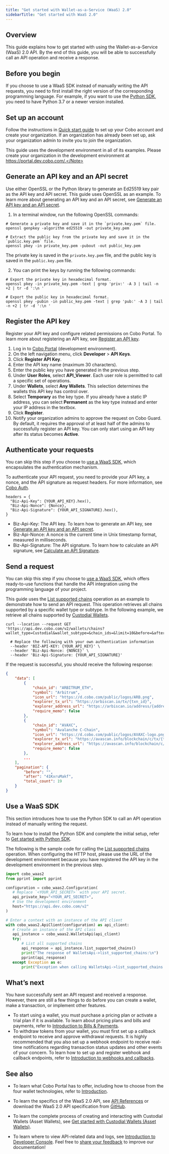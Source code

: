 ```yaml
---
title: "Get started with Wallet-as-a-Service (WaaS) 2.0"
sidebarTitle: "Get started with WaaS 2.0"
---
```


## Overview

This guide explains how to get started with using the Wallet-as-a-Service (WaaS) 2.0 API. By the end of this guide, you will be able to successfully call an API operation and receive a response.

## Before you begin

If you choose to use a WaaS SDK instead of manually writing the API requests, you need to first install the right version of the corresponding programming language. For example, if you want to use the [Python SDK](/v2/developer-tools/quickstart-python), you need to have Python 3.7 or a newer version installed.

## Set up an account

Follow the instructions in [Quick start guide](https://manuals.cobo.com/en/portal/quick-start-guide) to set up your Cobo account and create your organization. If an organization has already been set up, ask your organization admin to invite you to join the organization.

<Note>This guide uses the development environment in all of its examples. Please create your organization in the development environment at https://portal.dev.cobo.com/.</Note>

## Generate an API key and an API secret

Use either OpenSSL or the Python library to generate an Ed25519 key pair as the API key and API secret. This guide uses OpenSSL as an example. To learn more about generating an API key and an API secret, see [Generate an API key and an API secret](/v2/guides/overview/cobo-auth#generate-an-api-key-and-an-api-secret).

1. In a terminal window, run the following OpenSSL commands:

```shell
# Generate a private key and save it in the `private.key.pem` file.
openssl genpkey -algorithm ed25519 -out private_key.pem

# Extract the public key from the private key and save it in the `public.key.pem` file.
openssl pkey -in private_key.pem -pubout -out public_key.pem
```


The private key is saved in the `private.key.pem` file, and the public key is saved in the `public.key.pem` file. 



2. You can print the keys by running the following commands:

```
# Export the private key in hexadecimal format.
openssl pkey -in private_key.pem -text | grep 'priv:' -A 3 | tail -n +2 | tr -d ':\n '

# Export the public key in hexadecimal format.
openssl pkey -pubin -in public_key.pem -text | grep 'pub:' -A 3 | tail -n +2 | tr -d ':\n '
```

## Register the API key

Register your API key and configure related permissions on Cobo Portal. To learn more about registering an API key, see [Register an API key](https://manuals.cobo.com/en/portal/developer-console/create-api-key).

1. Log in to [Cobo Portal](https://portal.dev.cobo.com/login) (development environment).
2. On the left navigation menu, click **Developer** > **API Keys**.
3. Click **Register API Key**.
4. Enter the API key name (maximum 30 characters).
5. Enter the public key you have generated in the previous step.
6. Under **User Roles**, select **API_Viewer**. Each user role is permitted to call a specific set of operations.
7. Under **Wallets**, select **Any Wallets**. This selection determines the wallets this API key has control over.
8. Select **Temporary** as the key type. <Note>If you already have a static IP address, you can select **Permanent** as the key type instead and enter your IP address in the textbox.</Note>
9. Click **Register**.
10. Notify your organization admins to approve the request on Cobo Guard. By default, it requires the approval of at least half of the admins to successfully register an API key. You can only start using an API key after its status becomes **Active**.

## Authenticate your requests

<Note>You can skip this step if you choose to [use a WaaS SDK](/v2/developer-tools/quickstart-python), which encapsulates the authentication mechanism.</Note>

To authenticate your API request, you need to provide your API key, a nonce, and the API signature as request headers. For more information, see [Cobo Auth](/v2/guides/overview/cobo-auth).

```
headers = {
  "Biz-Api-Key": {YOUR_API_KEY}.hex(),
  "Biz-Api-Nonce": {Nonce},
  "Biz-Api-Signature": {YOUR_API_SIGNATURE}.hex(),
}
```

- Biz-Api-Key: The API key. To learn how to generate an API key, see [Generate an API key and an API secret](/v2/guides/overview/cobo-auth#generate-an-api-key-and-an-api-secret).
- Biz-Api-Nonce: A nonce is the current time in Unix timestamp format, measured in milliseconds. 
- Biz-Api-Signature: The API signature. To learn how to calculate an API signature, see [Calculate an API Signature](/v2/guides/overview/cobo-auth#calculate-the-api-signature).

## Send a request

<Note>You can skip this step if you choose to [use a WaaS SDK](/v2/developer-tools/quickstart-python), which offers ready-to-use functions that handle the API integration using the programming language of your project.</Note>

This guide uses the [List supported chains](/v2/api-references/wallets/list-supported-chains) operation as an example to demonstrate how to send an API request. This operation retrieves all chains supported by a specific wallet type or subtype. In the following example, we retrieve all chains supported by [Custodial Wallets](https://manuals.cobo.com/en/portal/custodial-wallets/introduction).

```CURL
curl --location --request GET 'https://api.dev.cobo.com/v2/wallets/chains?wallet_type=Custodial&wallet_subtype=&chain_ids=&limit=10&before=&after='
  
  # Replace the following with your own authentication information
  --header 'BIZ-API-KEY: {YOUR_API_KEY}' \
  --header 'Biz-Api-Nonce: {NONCE}' \
  --header 'Biz-Api-Signature: {YOUR_API_SIGNATURE}'
```

If the request is successful, you should receive the following response:

```JSON
{
    "data": [
        {
            "chain_id": "ARBITRUM_ETH",
            "symbol": "Arbitrum",
            "icon_url": "https://d.cobo.com/public/logos/ARB.png",
            "explorer_tx_url": "https://arbiscan.io/tx/{txn_id}",
            "explorer_address_url": "https://arbiscan.io/address/{address}",
            "require_memo": false
        },
        {
            "chain_id": "AVAXC",
            "symbol": "Avalanche C-Chain",
            "icon_url": "https://d.cobo.com/public/logos/AVAXC-logo.png",
            "explorer_tx_url": "https://avascan.info/blockchain/c/tx/{txn_id}",
            "explorer_address_url": "https://avascan.info/blockchain/c/address/{address}",
            "require_memo": false
        },
        ...
    ],
    "pagination": {
        "before": "",
        "after": "41KxruMakf",
        "total_count": 19
    }
}
```

## Use a WaaS SDK

This section introduces how to use the Python SDK to call an API operation instead of manually writing the request. 

To learn how to install the Python SDK and complete the initial setup, refer to [Get started with Python SDK](/v2/developer-tools/quickstart-python).

The following is the sample code for calling the [List supported chains](/v2/api-references/wallets/list-supported-chains) operation. When configuring the HTTP host, please use the URL of the development environment because you have registered the API key in the development environment in the previous step.

```python
import cobo_waas2
from pprint import pprint

configuration = cobo_waas2.Configuration(
   # Replace `<YOUR_API_SECRET>` with your API secret.
   api_private_key="<YOUR_API_SECRET>",
   # Use the development environment 
   host="https://api.dev.cobo.com/v2"
)

# Enter a context with an instance of the API client
with cobo_waas2.ApiClient(configuration) as api_client:
   # Create an instance of the API class
   api_instance = cobo_waas2.WalletsApi(api_client)
   try:
       # List all supported chains
       api_response = api_instance.list_supported_chains()
       print("The response of WalletsApi->list_supported_chains:\n")
       pprint(api_response)
   except Exception as e:
       print("Exception when calling WalletsApi->list_supported_chains: %s\n" % e)
```

## What’s next

You have successfully sent an API request and received a response. However, there are still a few things to do before you can create a wallet, make a transaction, or implement other features.

- To start using a wallet, you must purchase a pricing plan or activate a trial plan if it is available. To learn about pricing plans and bills and payments, refer to [Introduction to Bills & Payments](https://manuals.cobo.com/en/portal/bills-and-payments/introduction).
- To withdraw tokens from your wallet, you must first set up a callback endpoint to receive and approve withdrawal requests. It is highly recommended that you also set up a webhook endpoint to receive real-time notifications regarding transaction status updates and other events of your concern. To learn how to set up and register webhook and callback endpoints, refer to [Introduction to webhooks and callbacks](/v2/guides/webhooks-callbacks/introduction).


## See also

- To learn what Cobo Portal has to offer, including how to choose from the four wallet technologies, refer to [Introduction](https://manuals.cobo.com/en/portal/introduction).

- To learn the specifics of the WaaS 2.0 API, see [API References](/v2/api-references) or download the WaaS 2.0 API specification from [GitHub](https://github.com/CoboGlobal/developer-site/blob/master/v2/cobo_waas2_openapi_spec/dev_openapi.yaml).

- To learn the complete process of creating and interacting with Custodial Wallets (Asset Wallets), see [Get started with Custodial Wallets (Asset Wallets)](/v2/guides/custodial-wallets/get-started-asset-wallets).

- To learn where to view API-related data and logs, see [Introduction to Developer Console](https://manuals.cobo.com/en/portal/developer-console/introduction).
<Tip>Feel free to [share your feedback](https://forms.zohopublic.com/cobo/form/DocumentFeedbackForm/formperma/QvLOhxJv1_JMsJ-1dleZ8Itb_7rzN-LtgvsDdxosoVI) to improve our documentation!</Tip>